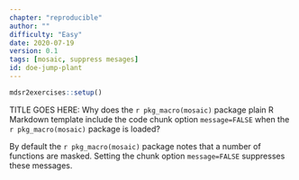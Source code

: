 ```yaml
---
chapter: "reproducible"
author: ""
difficulty: "Easy"
date: 2020-07-19 
version: 0.1
tags: [mosaic, suppress mesages]
id: doe-jump-plant
---
```


```r
mdsr2exercises::setup()
```

TITLE GOES HERE: Why does the `r pkg_macro(mosaic)` package plain R Markdown template include the code chunk option `message=FALSE` when the `r pkg_macro(mosaic)` package is loaded?

 <!--begin-answer-->
By default the `r pkg_macro(mosaic)` package notes that a number of functions are masked.  Setting the
chunk option `message=FALSE` suppresses these messages.
 <!--end-answer-->



